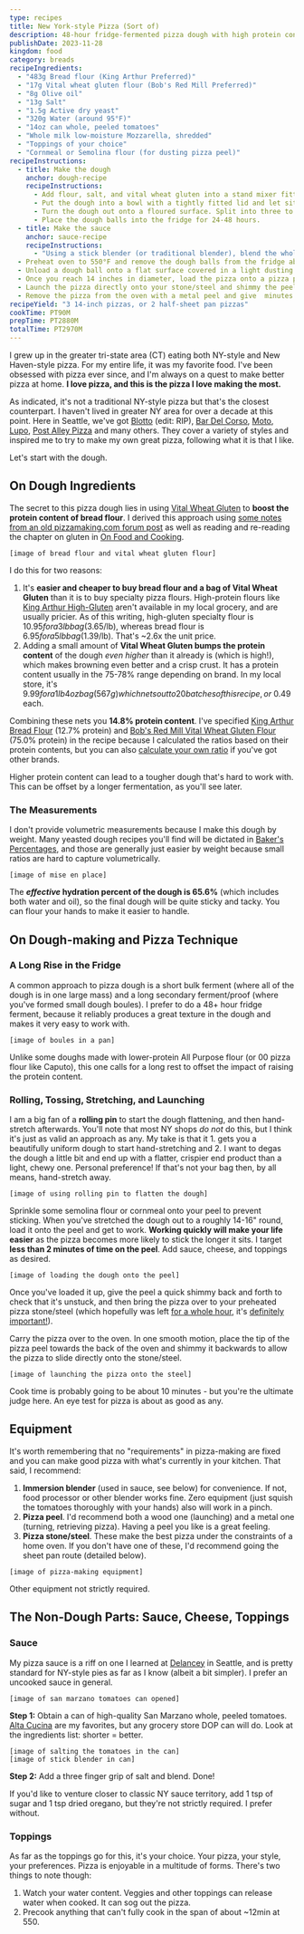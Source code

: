 ```yaml
---
type: recipes
title: New York-style Pizza (Sort of)
description: 48-hour fridge-fermented pizza dough with high protein content is the key to the ultimate chewy crust and crisp exterior.
publishDate: 2023-11-28
kingdom: food
category: breads
recipeIngredients:
  - "483g Bread flour (King Arthur Preferred)"
  - "17g Vital wheat gluten flour (Bob's Red Mill Preferred)"
  - "8g Olive oil"
  - "13g Salt"
  - "1.5g Active dry yeast"
  - "320g Water (around 95°F)"
  - "14oz can whole, peeled tomatoes"
  - "Whole milk low-moisture Mozzarella, shredded"
  - "Toppings of your choice"
  - "Cornmeal or Semolina flour (for dusting pizza peel)"
recipeInstructions:
  - title: Make the dough
    anchor: dough-recipe
    recipeInstructions:
      - Add flour, salt, and vital wheat gluten into a stand mixer fitted with a dough hook attachment. Mix around the dry ingredients to combine and evenly disperse. Add the olive oil and water. Turn the mixer on medium-low for about 60 seconds. Scrape the sides down and give it another 60 seconds in the mixer.
      - Put the dough into a bowl with a tightly fitted lid and let sit at room temperature (~70-74 degrees F) for 2 hours.
      - Turn the dough out onto a floured surface. Split into three to make 14-16 inch pizzas, or into four to make 10-12 inch pizzas. Form the dough into tight balls with your hands, and place these into a well-floured 13x9 pan and cover with plastic wrap (or another large container with a tightly-fitted lid).
      - Place the dough balls into the fridge for 24-48 hours.
  - title: Make the sauce
    anchor: sauce-recipe
    recipeInstructions:
      - "Using a stick blender (or traditional blender), blend the whole tomatoes and add a large grip of salt to taste. Place in a container for later. For a thicker sauce, drain the liquid from the tomatoes first."
  - Preheat oven to 550°F and remove the dough balls from the fridge about 60-90 minutes in advance. Place your pizza stone/steel in the oven during the preheat. If using sheet pans, coat the bottom of each with a layer of olive oil.
  - Unload a dough ball onto a flat surface covered in a light dusting of flour. Start rolling the dough out from the center with a rolling pin (or wine bottle) until it's roughly 8-10 inches in diameter. Then, pick the dough up and roll it on the back of your hands, using your knuckles to gently stretch the dough and let gravity assist you.
  - Once you reach 14 inches in diameter, load the pizza onto a pizza peel lightly dusted with either cornmeal or semolina flour to prevent sticking. Working quickly, deploy a thin coating of sauce from the middle of the pizza outwards and top with enough shredded mozzarella to cover. Arrange toppings as desired.
  - Launch the pizza directly onto your stone/steel and shimmy the peel to release. Cook for 10-12 minutes.
  - Remove the pizza from the oven with a metal peel and give  minutes to cool before slicing.
recipeYield: "3 14-inch pizzas, or 2 half-sheet pan pizzas"
cookTime: PT90M
prepTime: PT2880M
totalTime: PT2970M
---
```


I grew up in the greater tri-state area (CT) eating both NY-style and New Haven-style pizza. For my entire life, it was my favorite food. I've been obsessed with pizza ever since, and I'm always on a quest to make better pizza at home. **I love pizza, and this is the pizza I love making the most.**

As indicated, it's not a traditional NY-style pizza but that's the closest counterpart. I haven't lived in greater NY area for over a decade at this point. Here in Seattle, we've got [Blotto](https://blottoseattle.com/) (edit: RIP), [Bar Del Corso](https://www.bardelcorso.com/), [Moto](https://xoxomoto.com/), [Lupo](https://www.lupofremont.com/), [Post Alley Pizza](https://www.postalley.pizza/) and many others. They cover a variety of styles and inspired me to try to make my own great pizza, following what it is that I like.

Let's start with the dough.

## On Dough Ingredients

The secret to this pizza dough lies in using [Vital Wheat Gluten](https://www.allrecipes.com/article/what-is-vital-wheat-gluten-how-to-use/) to **boost the protein content of bread flour**. I derived this approach using [some notes from an old pizzamaking.com forum post](https://www.pizzamaking.com/forum/index.php?topic=80611.0) as well as reading and re-reading the chapter on gluten in [On Food and Cooking](https://en.wikipedia.org/wiki/On_Food_and_Cooking).

```
[image of bread flour and vital wheat gluten flour]
```

I do this for two reasons:

1. It's **easier and cheaper to buy bread flour and a bag of Vital Wheat Gluten** than it is to buy specialty pizza flours. High-protein flours like [King Arthur High-Gluten](https://shop.kingarthurbaking.com/items/high-gluten-flour) aren't available in my local grocery, and are usually pricier. As of this writing, high-gluten specialty flour is $10.95 for a 3lb bag ($3.65/lb), whereas bread flour is $6.95 for a 5lb bag ($1.39/lb). That's ~2.6x the unit price.
2. Adding a small amount of **Vital Wheat Gluten bumps the protein content** of the dough _even higher_ than it already is (which is high!), which makes browning even better and a crisp crust. It has a protein content usually in the 75-78% range depending on brand. In my local store, it's $9.99 for a 1lb 4oz bag (567g) which nets out to 20 batches of this recipe, or ~$0.49 each.

Combining these nets you **14.8% protein content**. I've specified [King Arthur Bread Flour](https://shop.kingarthurbaking.com/items/bread-flour) (12.7% protein) and [Bob's Red Mill Vital Wheat Gluten Flour](https://www.bobsredmill.com/vital-wheat-gluten.html) (75.0% protein) in the recipe because I calculated the ratios based on their protein contents, but you can also [calculate your own ratio](https://foodsim.toastguard.com/) if you've got other brands.

Higher protein content can lead to a tougher dough that's hard to work with. This can be offset by a longer fermentation, as you'll see later.

### The Measurements

I don't provide volumetric measurements because I make this dough by weight. Many yeasted dough recipes you'll find will be dictated in [Baker's Percentages](https://www.theperfectloaf.com/reference/introduction-to-bakers-percentages/), and those are generally just easier by weight because small ratios are hard to capture volumetrically.

```
[image of mise en place]
```

The **_effective_ hydration percent of the dough is 65.6%** (which includes both water and oil), so the final dough will be quite sticky and tacky. You can flour your hands to make it easier to handle.

## On Dough-making and Pizza Technique

### A Long Rise in the Fridge

A common approach to pizza dough is a short bulk ferment (where all of the dough is in one large mass) and a long secondary ferment/proof (where you've formed small dough boules). I prefer to do a 48+ hour fridge ferment, because it reliably produces a great texture in the dough and makes it very easy to work with.

```
[image of boules in a pan]
```

Unlike some doughs made with lower-protein All Purpose flour (or 00 pizza flour like Caputo), this one calls for a long rest to offset the impact of raising the protein content.

### Rolling, Tossing, Stretching, and Launching

I am a big fan of a **rolling pin** to start the dough flattening, and then hand-stretch afterwards. You'll note that most NY shops _do not_ do this, but I think it's just as valid an approach as any. My take is that it 1. gets you a beautifully uniform dough to start hand-stretching and 2. I want to degas the dough a little bit and end up with a flatter, crispier end product than a light, chewy one. Personal preference! If that's not your bag then, by all means, hand-stretch away.

```
[image of using rolling pin to flatten the dough]
```

Sprinkle some semolina flour or cornmeal onto your peel to prevent sticking. When you've stretched the dough out to a roughly 14-16" round, load it onto the peel and get to work. **Working quickly will make your life easier** as the pizza becomes more likely to stick the longer it sits. I target **less than 2 minutes of time on the peel**. Add sauce, cheese, and toppings as desired.

```
[image of loading the dough onto the peel]
```

Once you've loaded it up, give the peel a quick shimmy back and forth to check that it's unstuck, and then bring the pizza over to your preheated pizza stone/steel (which hopefully was left [for a whole hour](https://www.americastestkitchen.com/cooksillustrated/how_tos/6633-the-importance-of-preheating-your-pizza-stone), it's [definitely important!](https://www.seriouseats.com/the-pizza-lab-the-baking-steel-delivers)).

Carry the pizza over to the oven. In one smooth motion, place the tip of the pizza peel towards the back of the oven and shimmy it backwards to allow the pizza to slide directly onto the stone/steel.

```
[image of launching the pizza onto the steel]
```

Cook time is probably going to be about 10 minutes - but you're the ultimate judge here. An eye test for pizza is about as good as any.

## Equipment

It's worth remembering that no "requirements" in pizza-making are fixed and you can make good pizza with what's currently in your kitchen. That said, I recommend:

1. **Immersion blender** (used in sauce, see below) for convenience. If not, food processor or other blender works fine. Zero equipment (just squish the tomatoes thoroughly with your hands) also will work in a pinch.
2. **Pizza peel**. I'd recommend both a wood one (launching) and a metal one (turning, retrieving pizza). Having a peel you like is a great feeling.
3. **Pizza stone/steel**. These make the best pizza under the constraints of a home oven. If you don't have one of these, I'd recommend going the sheet pan route (detailed below).

```
[image of pizza-making equipment]
```

Other equipment not strictly required.

## The Non-Dough Parts: Sauce, Cheese, Toppings

### Sauce

My pizza sauce is a riff on one I learned at [Delancey](https://www.delanceyseattle.com/) in Seattle, and is pretty standard for NY-style pies as far as I know (albeit a bit simpler). I prefer an uncooked sauce in general.

```
[image of san marzano tomatoes can opened]
```

**Step 1:** Obtain a can of high-quality San Marzano whole, peeled tomatoes. [Alta Cucina](https://www.amazon.com/Stanislaus-Cucina-Whole-Tomatoes-Pound/dp/B0050IKUBG) are my favorites, but any grocery store DOP can will do. Look at the ingredients list: shorter = better.

```
[image of salting the tomatoes in the can]
[image of stick blender in can]
```

**Step 2:** Add a three finger grip of salt and blend. Done!

If you'd like to venture closer to classic NY sauce territory, add 1 tsp of sugar and 1 tsp dried oregano, but they're not strictly required. I prefer without.

### Toppings

As far as the toppings go for this, it's your choice. Your pizza, your style, your preferences. Pizza is enjoyable in a multitude of forms. There's two things to note though:

1. Watch your water content. Veggies and other toppings can release water when cooked. It can sog out the pizza.
2. Precook anything that can't fully cook in the span of about ~12min at 550.
